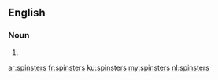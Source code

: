 ==English==

===Noun===
{{head|en|plural}}

# {{plural of|spinster|lang=en|nocat=1}}

[[ar:spinsters]]
[[fr:spinsters]]
[[ku:spinsters]]
[[my:spinsters]]
[[nl:spinsters]]